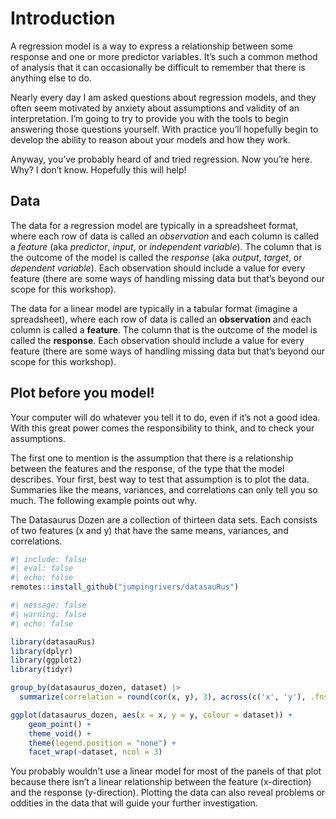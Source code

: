 # Introduction
A regression model is a way to express a relationship between some response and one or more predictor variables. It's such a common method of analysis that it can occasionally be difficult to remember that there is anything else to do.

Nearly every day I am asked questions about regression models, and they often seem motivated by anxiety about assumptions and validity of an interpretation. I'm going to try to provide you with the tools to begin answering those questions yourself. With practice you'll hopefully begin to develop the ability to reason about your models and how they work.

Anyway, you've probably heard of and tried regression. Now you're here. Why? I don't know. Hopefully this will help!

## Data
The data for a regression model are typically in a spreadsheet format, where each row of data is called an *observation* and each column is called a *feature* (aka *predictor*, *input*, or *independent variable*). The column that is the outcome of the model is called the *response* (aka *output*, *target*, or *dependent variable*). Each observation should include a value for every feature (there are some ways of handling missing data but that's beyond our scope for this workshop).

The data for a linear model are typically in a tabular format (imagine a spreadsheet), where each row of data is called an **observation** and each column is called a **feature**. The column that is the outcome of the model is called the **response**. Each observation should include a value for every feature (there are some ways of handling missing data but that's beyond our scope for this workshop).

## Plot before you model!
Your computer will do whatever you tell it to do, even if it's not a good idea. With this great power comes the responsibility to think, and to check your assumptions.

The first one to mention is the assumption that there is a relationship between the features and the response, of the type that the model describes. Your first, best way to test that assumption is to plot the data. Summaries like the means, variances, and correlations can only tell you so much. The following example points out why.

The Datasaurus Dozen are a collection of thirteen data sets. Each consists of two features (x and y) that have the same means, variances, and correlations.

```r
#| include: false
#| eval: false
#| echo: false
remotes::install_github("jumpingrivers/datasauRus")
```


```r
#| message: false
#| warning: false
#| echo: false

library(datasauRus)
library(dplyr)
library(ggplot2)
library(tidyr)

group_by(datasaurus_dozen, dataset) |>
  summarize(correlation = round(cor(x, y), 3), across(c('x', 'y'), .fns=list('mean'=~round(mean(.x), 1), 'variance'= ~ round(var(.x), 1))))

ggplot(datasaurus_dozen, aes(x = x, y = y, colour = dataset)) +
    geom_point() +
    theme_void() +
    theme(legend.position = "none") +
    facet_wrap(~dataset, ncol = 3)
```


You probably wouldn't use a linear model for most of the panels of that plot because there isn't a linear relationship between the feature (x-direction) and the response (y-direction). Plotting the data can also reveal problems or oddities in the data that will guide your further investigation.
